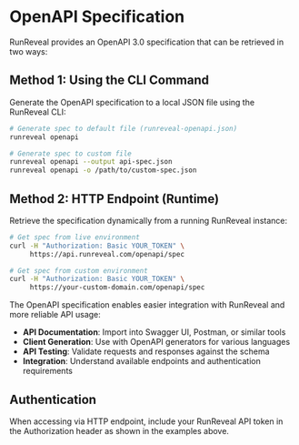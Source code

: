 # OpenAPI Specification 

RunReveal provides an OpenAPI 3.0 specification that can be retrieved in two ways:

## Method 1: Using the CLI Command

Generate the OpenAPI specification to a local JSON file using the RunReveal CLI:

```bash
# Generate spec to default file (runreveal-openapi.json)
runreveal openapi

# Generate spec to custom file
runreveal openapi --output api-spec.json
runreveal openapi -o /path/to/custom-spec.json
```

## Method 2: HTTP Endpoint (Runtime)

Retrieve the specification dynamically from a running RunReveal instance:

```bash
# Get spec from live environment
curl -H "Authorization: Basic YOUR_TOKEN" \
     https://api.runreveal.com/openapi/spec

# Get spec from custom environment
curl -H "Authorization: Basic YOUR_TOKEN" \
     https://your-custom-domain.com/openapi/spec
```

The OpenAPI specification enables easier integration with RunReveal and more reliable API usage:

- **API Documentation**: Import into Swagger UI, Postman, or similar tools
- **Client Generation**: Use with OpenAPI generators for various languages
- **API Testing**: Validate requests and responses against the schema
- **Integration**: Understand available endpoints and authentication requirements

## Authentication

When accessing via HTTP endpoint, include your RunReveal API token in the Authorization header as shown in the examples above.
